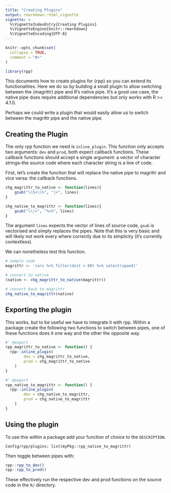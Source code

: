 ```yaml
---
title: "Creating Plugins"
output: rmarkdown::html_vignette
vignette: >
  %\VignetteIndexEntry{Creating Plugins}
  %\VignetteEngine{knitr::rmarkdown}
  %\VignetteEncoding{UTF-8}
---
```


```r
knitr::opts_chunk$set(
  collapse = TRUE,
  comment = "#>"
)
```

```r
library(rpp)
```

This documents how to create plugins for {rpp} so you can
extend its functionalities.
Here we do so by building a small plugin to allow switching
between the {magrittr} pipe and R's native pipe.
It's a good use case, the native pipe does require additional
dependencies but only works with R >= 4.1.0.

Perhaps we could write a plugin that would easily allow us to
switch between the magrittr pipe and the native pipe.

## Creating the Plugin

The only rpp function we need is `inline_plugin`.
This function only accepts two arguments: `dev` and `prod`,
both expect callback functions.
These callback functions should accept a single argument:
a vector of character strings--the source code where
each character string is a line of code.

First, let's create the function that will replace the native pipe
to magrittr and vice versa: the callback functions.

```r
chg_magrittr_to_native <- function(lines){
	gsub("\\%>\\%", "|>", lines)
}

chg_native_to_magrittr <- function(lines){
	gsub("\\|>", "%>%", lines)
}
```

The argument `lines` expects the vector of lines of source code,
`gsub` is vectorised and simply replaces the pipes.
Note that this is very basic and will likely not work every where
correctly due to its simplicity (it's currently contextless).

We can nonetheless test this function.

```r
# sample code
magrittr <- 'cars %>% filter(dist > 60) %>% select(speed)'

# convert to native
(native <- chg_magrittr_to_native(magrittr))

# convert back to magrittr
chg_native_to_magrittr(native)
```

## Exporting the plugin

This works, but to be useful we have to integrate it with rpp.
Within a package create the following two functions to switch
between pipes, one of these functions does it one way and the other
the opposite way.

```r
#' @export 
rpp_magrittr_to_native <- function() {
  rpp::inline_plugin(
		dev = chg_magrittr_to_native, 
		prod = chg_magrittr_to_native
	)
}

#' @export 
rpp_native_to_magrittr <- function() {
  rpp::inline_plugin(
		dev = chg_native_to_magrittr, 
		prod = chg_native_to_magrittr
	)
}
```

## Using the plugin

To use this within a package add your function of choice
to the `DESCRIPTION`.

```
Config/rpp/plugins: list(myPkg::rpp_native_to_magrittr)
```

Then toggle between pipes with:

```r
rpp::rpp_to_dev()
rpp::rpp_to_prod()
```

These effectively run the respective dev and prod functions
on the source code in the `R/` directory.
